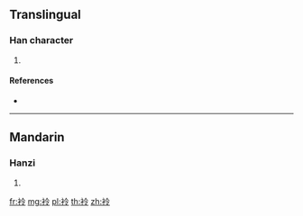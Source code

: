 {{character info/new}}
==Translingual==

===Han character===
{{Han char|rn=145|rad=衣|as=05|sn=11|four=|canj=LOII}}

# {{defn|Han|sort=衣05}}

====References====
* {{Han ref|kx=1113.270|dkj=34170|dj=1579.190|hdz=53084.030|uh=888A|ud=34954}}

----

==Mandarin==

===Hanzi===
{{cmn-hanzi|pin=[[lǐng]] ([[ling3]])|wg=ling<sup>3</sup>}}

# {{defn|lang=cmn|sort=衣05}}

[[fr:袊]]
[[mg:袊]]
[[pl:袊]]
[[th:袊]]
[[zh:袊]]